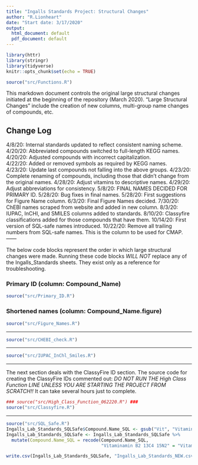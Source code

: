```yaml
---
title: "Ingalls Standards Project: Structural Changes"
author: "R.Lionheart"
date: "Start date: 3/17/2020"
output:
  html_document: default
  pdf_document: default
---
```


```r
library(httr) 
library(stringr)
library(tidyverse)
knitr::opts_chunk$set(echo = TRUE)

source("src/Functions.R")
```

This markdown document controls the original large structural changes initiated at the beginning of the repository (March 2020). "Large Structural Changes" include the creation of new columns, multi-group name changes of compounds, etc.

## Change Log
4/8/20: Internal standards updated to reflect consistent naming scheme.  
4/20/20: Abbreviated compounds switched to full-length KEGG names.  
4/20/20: Adjusted compounds with incorrect capitalization.  
4/22/20: Added or removed symbols as required by KEGG names.  
4/23/20: Update last compounds not falling into the above groups.
4/23/20: Complete renaming of compounds, including those that didn't change from the original names.
4/28/20: Adjust vitamins to descriptive names.
4/29/20: Adjust abbreviations for consistency.
5/8/20: FINAL NAMES DECIDED FOR PRIMARY ID.
5/28/20: Bug fixes in final names.
5/28/20: First suggestions for Figure Name column.
6/3/20: Final Figure Names decided.
7/30/20: ChEBI names scraped from website and added in new column.
8/3/20: IUPAC, InCHI, and SMILES columns added to standards.
8/10/20: Classyfire classifications added for those compounds that have them.
10/14/20: First version of SQL-safe names introduced. 
10/22/20: Remove all trailing numbers from SQL-safe names. This is the column to be used for CMAP.
------

The below code blocks represent the order in which large structural changes were made. Running these code blocks *WILL NOT* replace any of the Ingalls_Standards sheets. They exist only as a reference for troubleshooting.

### Primary ID (column: Compound_Name)
```r
source("src/Primary_ID.R")
```

### Shortened names (column: Compound_Name.figure)
```r
source("src/Figure_Names.R")
```

-----

```r
source("src/CHEBI_check.R")
```

-----

```r
source("src/IUPAC_InChl_Smiles.R")
```

-----

The next section deals with the ClassyFire ID section. 
The source code for creating the ClassyFire IDs commented out: *DO NOT RUN THE High Class Function LINE UNLESS YOU ARE STARTING THE PROJECT FROM SCRATCH!!* It can take several hours just to complete.

```r
### source("src/High_Class_Function_062220.R") ###
source("src/Classyfire.R")
```

-----

```r

source("src/SQL_Safe.R")
Ingalls_Lab_Standards_SQLSafe$Compound.Name_SQL <- gsub("Vit", "Vitamin", Ingalls_Lab_Standards_SQLSafe$Compound.Name_SQL)
Ingalls_Lab_Standards_SQLSafe <- Ingalls_Lab_Standards_SQLSafe %>%
  mutate(Compound.Name_SQL = recode(Compound.Name_SQL,
                                    "Vitaminamin B2 13C4 15N2" = "Vitamin B12 13C4 15N2"))

write.csv(Ingalls_Lab_Standards_SQLSafe, "Ingalls_Lab_Standards_NEW.csv", row.names = FALSE)
```

